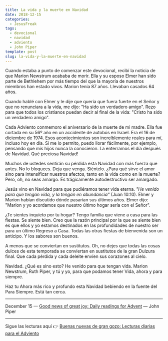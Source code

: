 ```yaml
---
title: La vida y la muerte en Navidad
date: 2018-12-15
categories:
  - JesusFreak
tags:
  - devocional
  - navidad
  - adviento
  - John Piper
template: post
slug: la-vida-y-la-muerte-en-navidad
---
```


Cuando estaba a punto de comenzar este devocional, recibí la noticia de que Marion Newstrum acababa de morir. Ella y su esposo Elmer han sido parte de Bethlehem por más tiempo del que la mayoría de nuestros miembros han estado vivos. Marion tenía 87 años. Llevaban casados 64 años.

Cuando hablé con Elmer y le dije que quería que fuera fuerte en el Señor y que no renunciara a la vida, me dijo: "Ha sido un verdadero amigo". Rezo para que todos los cristianos puedan decir al final de la vida: "Cristo ha sido un verdadero amigo".

Cada Adviento conmemoro el aniversario de la muerte de mi madre. Ella fue cortada en su 56º año en un accidente de autobús en Israel. Era el 16 de diciembre de 1974. Esos acontecimientos son increíblemente reales para mí, incluso hoy en día. Si me lo permito, puedo llorar fácilmente, por ejemplo, pensando que mis hijos nunca la conocieron. La enterramos el día después de Navidad. Qué preciosa Navidad!

Muchos de ustedes sentirán su pérdida esta Navidad con más fuerza que antes. No lo bloquees. Deja que venga. Siéntelo. ¿Para qué sirve el amor sino para intensificar nuestros afectos, tanto en la vida como en la muerte? Pero, oh, no seas amargo. Es trágicamente autodestructivo ser amargado.

Jesús vino en Navidad para que pudiéramos tener vida eterna. _"He venido para que tengan vida, y la tengan en abundancia"_ (Juan 10:10). Elmer y Marion habían discutido dónde pasarían sus últimos años. Elmer dijo: "Marion y yo acordamos que nuestro último hogar sería con el Señor".

¿Te sientes inquieto por tu hogar? Tengo familia que viene a casa para las fiestas. Se siente bien. Creo que la razón principal por la que se siente bien es que ellos y yo estamos destinados en las profundidades de nuestro ser para un último Regreso a Casa. Todas las otras fiestas de bienvenida son un anticipo. Y los sabores son buenos.

A menos que se conviertan en sustitutos. Oh, no dejes que todas las cosas dulces de esta temporada se conviertan en sustitutos de la gran Dulzura final. Que cada pérdida y cada deleite envíen sus corazones al cielo.

Navidad. ¿Qué es sino esto? He venido para que tengan vida. Marion Newstrum, Ruth Piper, y tú y yo, para que podamos tener Vida, ahora y para siempre.

Haz tu Ahora más rico y profundo esta Navidad bebiendo en la fuente del Para Siempre. Está tan cerca.

---

December 15 — [Good news of great joy: Daily readings for Advent](https://www.desiringgod.org/books/good-news-of-great-joy) — John Piper

---

Sigue las lecturas aquí 👉 [Buenas nuevas de gran gozo: Lecturas diarias para el Adviento](/buenas-nuevas-de-gran-gozo-lecturas-diarias-para-adviento)
